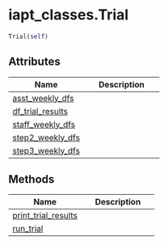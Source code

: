 # iapt_classes.Trial { #iapt_classes.Trial }

```python
Trial(self)
```



## Attributes

| Name | Description |
| --- | --- |
| [asst_weekly_dfs](iapt_classes.Trial.asst_weekly_dfs.qmd#iapt_classes.Trial.asst_weekly_dfs) |  |
| [df_trial_results](iapt_classes.Trial.df_trial_results.qmd#iapt_classes.Trial.df_trial_results) |  |
| [staff_weekly_dfs](iapt_classes.Trial.staff_weekly_dfs.qmd#iapt_classes.Trial.staff_weekly_dfs) |  |
| [step2_weekly_dfs](iapt_classes.Trial.step2_weekly_dfs.qmd#iapt_classes.Trial.step2_weekly_dfs) |  |
| [step3_weekly_dfs](iapt_classes.Trial.step3_weekly_dfs.qmd#iapt_classes.Trial.step3_weekly_dfs) |  |

## Methods

| Name | Description |
| --- | --- |
| [print_trial_results](iapt_classes.Trial.print_trial_results.qmd#iapt_classes.Trial.print_trial_results) |  |
| [run_trial](iapt_classes.Trial.run_trial.qmd#iapt_classes.Trial.run_trial) |  |